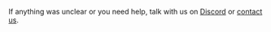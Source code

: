 If anything was unclear or you need help, talk with us on <a href="https://discord.gg/vvgQxVjC8G" target="_blank">Discord</a> or [contact us](mailto:hello@diploi.com).
